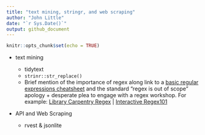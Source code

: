 ```yaml
---
title: "text mining, stringr, and web scraping"
author: "John Little"
date: "`r Sys.Date()`"
output: github_document
---
```


<!-- README.md is autogenerated from README.Rmd.  Please only edit README.Rmd -->

```r
knitr::opts_chunk$set(echo = TRUE)
```

- text mining

    - tidytext
    - `strinr::str_replace()`
    - Brief mention of the importance of regex along link to a [basic regular expressions cheatsheet](https://www.rstudio.com/wp-content/uploads/2016/09/RegExCheatsheet.pdf) and the standard "regex is out of scope" apology + desperate plea to engage with a regex workshop.  For example: [Library Carpentry Regex](https://librarycarpentry.org/lc-data-intro/04-regular-expressions/index.html) | [Interactive Regex101](https://regex101.com/)

- API and Web Scraping    
    - rvest & jsonlite
    
